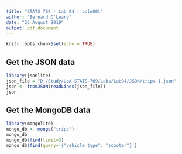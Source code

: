 ---
title: "STATS 769 - Lab 04 - bole001"
author: "Bernard O'Leary"
date: "26 August 2019"
output: pdf_document
---

```{r setup, include=FALSE}
knitr::opts_chunk$set(echo = TRUE)
```

## Get the JSON data

```{r}
library(jsonlite)
json_file = "D:/Study/UoA-STATS-769/Labs/Lab04/JSON/trips-1.json"
json <- fromJSON(readLines(json_file))
json
```

## Get the MongoDB data

```{r}
library(mongolite)
mongo_db <- mongo("trips")
mongo_db
mongo_db$find(limit=3)
mongo_db$find(query='{"vehicle_type": "scooter"}')
```